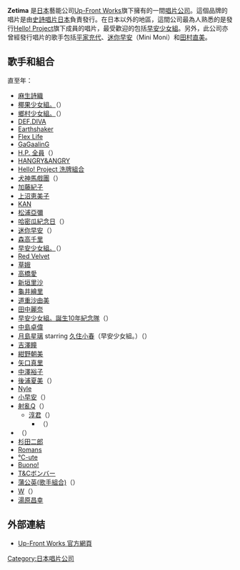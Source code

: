 '''Zetima''' 是[[日本|日本]]藝能公司[[Up-Front_Works|Up-Front Works]]旗下擁有的一間[[唱片公司|唱片公司]]。這個品牌的唱片是由[[史詩唱片日本|史詩唱片日本]]負責發行。在日本以外的地區，這間公司最為人熟悉的是發行[[Hello!_Project|Hello! Project]]旗下成員的唱片，最受歡迎的包括[[早安少女組|早安少女組]]。另外，此公司亦曾經發行唱片的歌手包括[[平家充代|平家充代]]、[[迷你早安|迷你早安]]（Mini Moni）和[[田村直美|田村直美]]。

== 歌手和組合 ==
直至{{CURRENTYEAR}}年{{CURRENTMONTHNAME}}：

<div style="-moz-column-width: 16em; -moz-column-gap: 2em;">
*[[麻生詩織|麻生詩織]]
*[[椰果少女組|椰果少女組。]]（{{lang|ja|ココナツ娘。}}）
*[[鄉村少女組|鄉村少女組。]]（{{lang|ja|カントリー娘。}}）
*[[DEF.DIVA|DEF.DIVA]]
*[[Earthshaker|Earthshaker]]
*[[Flex_Life|Flex Life]]
*[[GaGaalinG|GaGaalinG]]
*[[H!P_夏季洗牌組合#H.P._全員|H.P. 全員]]（{{lang|ja|H.P.オールスターズ}}）
*[[HANGRY&ANGRY|HANGRY&ANGRY]]
*[[Hello!_Project_洗牌組合|Hello! Project 洗牌組合]]
*[[犬神馬戲團|犬神馬戲團]]（{{lang|ja|犬神サーカス団}}）
*[[加藤紀子|加藤紀子]]
*[[上沼恵美子|上沼恵美子]]
*[[KAN|KAN]]
*[[松浦亞彌|松浦亞彌]]
*[[哈密瓜紀念日|哈密瓜紀念日]]（{{lang|ja|メロン記念日}}）
*[[迷你早安|迷你早安]]（{{lang|ja|ミニモニ。}}）
*[[森高千里|森高千里]]
*[[早安少女組。|早安少女組。]]（{{lang|ja|モーニング娘。}}）
*[[Red_Velvet|Red Velvet]]
*[[草娥|草娥]]
*[[高橋愛|高橋愛]]
*[[新垣里沙|新垣里沙]]
*[[龜井繪里|龜井繪里]]
*[[道重沙由美|道重沙由美]]
*[[田中麗奈_(早安少女組)|田中麗奈]]
*[[早安少女組誕生10年紀念隊|早安少女組。誕生10年紀念隊]]（{{lang|ja|モーニング娘。誕生10年記念隊}}）
*[[中島卓偉|中島卓偉]]
*[[偶像宣言#登場人物|月島星璃]] starring [[久住小春|久住小春]]（早安少女組。）（{{lang|ja|月島きらり starring 久住小春 (モーニング娘。)}}）
*[[吉澤瞳|吉澤瞳]]
*[[紺野朝美|紺野朝美]]
*[[矢口真里|矢口真里]]
*[[中澤裕子|中澤裕子]]
*[[後浦夏美|後浦夏美]]（{{lang|ja|後浦なつみ}}）
*[[Nyle|Nyle]]
*[[小早安|小早安]]（{{lang|ja|プッチモニ}}）
*[[射亂Q|射亂Q]]（{{lang|ja|シャ乱Q}}）
**[[淳君|淳君]]（{{lang|ja|つんく}}）
***（{{lang|ja|つんくビ♂ト}}）
*（{{lang|ja|スパーク}}）
*[[杉田二郎|杉田二郎]]
*[[Romans|Romans]]
*[[℃-ute|℃-ute]]
*[[Buono!|Buono!]] 
*[[T&Cボンバー|T&Cボンバー]]
*[[蒲公英(歌手組合)|蒲公英(歌手組合)]]（{{lang|ja|タンポポ}}）
*[[W_(Double_U)|W]]（{{lang|ja|ダブルユー}}）
*[[湯原昌幸|湯原昌幸]]
</div>

== 外部連結 ==
*[http://www.up-front-works.jp Up-Front Works 官方網頁] {{Wayback|url=http://www.up-front-works.jp/ |date=20150701165608 }} 

{{日本公司小作品}}

[[Category:日本唱片公司|Category:日本唱片公司]]